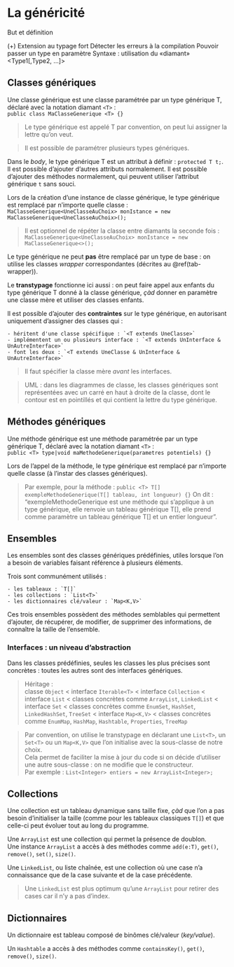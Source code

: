 # La généricité

But et définition

(+) 
    Extension au typage fort 
    Détecter les erreurs à la compilation
    Pouvoir passer un type en paramètre
    Syntaxe : utilisation du «diamant»  <Type1[,Type2, ...]>

## Classes génériques

Une classe générique est une classe paramétrée par un type générique T, déclaré avec la notation diamant `<T>` :  
`public class MaClasseGenerique <T> {}`  

> Le type générique est appelé T par convention, on peut lui assigner la lettre qu'on veut.

> Il est possible de paramétrer plusieurs types génériques. 

Dans le *body*, le type générique T est un attribut à définir : `protected T t;`.  
Il est possible d'ajouter d'autres attributs normalement.
Il est possible d'ajouter des méthodes normalement, qui peuvent utiliser l'attribut générique `t` sans souci.

Lors de la création d'une instance de classe générique, le type générique est remplacé par n'importe quelle classe :  
`MaClasseGenerique<UneClasseAuChoix> monIstance = new MaClasseGenerique<UneClasseAuChoix>();`

> Il est optionnel de répéter la classe entre diamants la seconde fois : `MaClasseGenerique<UneClasseAuChoix> monIstance = new MaClasseGenerique<>();`

Le type générique ne peut **pas** être remplacé par un type de base : on utilise les classes *wrapper* correspondantes (décrites au \@ref(tab-wrapper)).

Le **transtypage** fonctionne ici aussi : on peut faire appel aux enfants du type générique T donné à la classe générique, *çàd* donner en paramètre une classe mère et utiliser des classes enfants.  

Il est possible d'ajouter des **contraintes** sur le type générique, en autorisant uniquement d'assigner des classes qui :

    - héritent d'une classe spécifique : `<T extends UneClasse>`
    - implémentent un ou plusieurs interface : `<T extends UnInterface & UnAutreInterface>`
    - font les deux : `<T extends UneClasse & UnInterface & UnAutreInterface>`

> Il faut spécifier la classe mère *avant* les interfaces.

> UML : dans les diagrammes de classe, les classes génériques sont représentées avec un carré en haut à droite de la classe, dont le contour est en pointillés et qui contient la lettre du type générique.

## Méthodes génériques

Une méthode générique est une méthode paramétrée par un type générique T, déclaré avec la notation diamant `<T>` :  
`public <T> type|void maMethodeGenerique(parametres potentiels) {}`

Lors de l'appel de la méthode, le type générique est remplacé par n'importe quelle classe (à l'instar des classes génériques).

> Par exemple, pour la méthode : `public <T> T[] exempleMethodeGenerique(T[] tableau, int longueur) {}`
On dit : "exempleMethodeGenerique est une méthode qui s'applique à <T> un type générique, elle renvoie un tableau générique T[], elle prend comme paramètre un tableau générique T[] et un entier longueur".

## Ensembles

Les ensembles sont des classes génériques prédéfinies, utiles lorsque l'on a besoin de variables faisant référence à plusieurs éléments.  

Trois sont communément utilisés :

    - les tableaux : `T[]`
    - les collections : `List<T>`
    - les dictionnaires clé/valeur : `Map<K,V>`

Ces trois ensembles possèdent des méthodes semblables qui permettent d'ajouter, de récupérer, de modifier, de supprimer des informations, de connaître la taille de l'ensemble.

### Interfaces : un niveau d'abstraction

Dans les classes prédéfinies, seules les classes les plus précises sont concrètes : toutes les autres sont des interfaces génériques.

> Héritage :  
>       classe `Object`
>           < interface `Iterable<T>`
>               < interface `Collection` 
>                   < interface `List`
>                       < classes concrètes comme `ArrayList`, `LinkedList`
>                   < interface `Set`
>                       < classes concrètes comme `EnumSet`, `HashSet`, `LinkedHashSet`, `TreeSet`
>           < interface `Map<K,​V>`
>                < classes concrètes comme `EnumMap`, `HashMap`, `Hashtable`, `Properties`, `TreeMap`

> Par convention, on utilise le transtypage en déclarant une `List<T>`, un `Set<T>` ou un `Map<K,​V>` que l'on initialise avec la sous-classe de notre choix.  
Cela permet de faciliter la mise à jour du code si on décide d'utiliser une autre sous-classe : on ne modifie que le constructeur.  
Par exemple : `List<Integer> entiers = new ArrayList<Integer>;`  

## Collections

Une collection est un tableau dynamique sans taille fixe, *çàd* que l'on a pas besoin d'initialiser la taille (comme pour les tableaux classiques `T[]`) et que celle-ci peut évoluer tout au long du programme.

Une `ArrayList` est une collection qui permet la présence de doublon.  
Une instance `ArrayList` a accès à des méthodes comme `add(e:T)`, `get()`, `remove()`, `set()`, `size()`.

Une `LinkedList`, ou liste chaînée, est une collection où une case n'a connaissance que de la case suivante et de la case précédente.  

> Une `LinkedList` est plus optimum qu'une `ArrayList` pour retirer des cases car il n'y a pas d'index.

## Dictionnaires

Un dictionnaire est tableau composé de binômes clé/valeur (*key/value*). 

Un `Hashtable`  a accès à des méthodes comme `containsKey()`, `get()`, `remove()`, `size()`.

